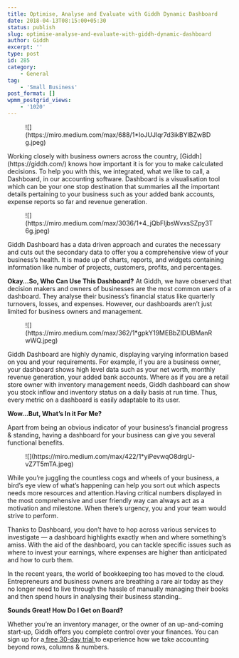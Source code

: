 ```yaml
---
title: Optimise, Analyse and Evaluate with Giddh Dynamic Dashboard
date: 2018-04-13T08:15:00+05:30
status: publish
slug: optimise-analyse-and-evaluate-with-giddh-dynamic-dashboard
author: Giddh
excerpt: ''
type: post
id: 285
category:
    - General
tag:
    - 'Small Business'
post_format: []
wpmm_postgrid_views:
    - '1020'
---
```

<div class="wp-block-image"><figure class="aligncenter size-large">![](https://miro.medium.com/max/688/1*IoJUJlqr7d3ikBYlBZwBDg.jpeg)</figure></div>Working closely with business owners across the country, [Giddh](https://giddh.com/) knows how important it is for you to make calculated decisions. To help you with this, we integrated, what we like to call, a Dashboard, in our accounting software. Dashboard is a visualisation tool which can be your one stop destination that summaries all the important details pertaining to your business such as your added bank accounts, expense reports so far and revenue generation.

<figure class="wp-block-image size-large">![](https://miro.medium.com/max/3036/1*4_jQbFljbsWvxsSZpy3T6g.jpeg)</figure>Giddh Dashboard has a data driven approach and curates the necessary and cuts out the secondary data to offer you a comprehensive view of your business’s health. It is made up of charts, reports, and widgets containing information like number of projects, customers, profits, and percentages.

**Okay…So, Who Can Use This Dashboard?** At Giddh, we have observed that decision makers and owners of businesses are the most common users of a dashboard. They analyse their business’s financial status like quarterly turnovers, losses, and expenses. However, our dashboards aren’t just limited for business owners and management.

<div class="wp-block-image"><figure class="aligncenter size-large">![](https://miro.medium.com/max/362/1*gpkY19MEBbZlDUBManRwWQ.jpeg)</figure></div>Giddh Dashboard are highly dynamic, displaying varying information based on you and your requirements. For example, if you are a business owner, your dashboard shows high level data such as your net worth, monthly revenue generation, your added bank accounts. Where as if you are a retail store owner with inventory management needs, Giddh dashboard can show you stock inflow and inventory status on a daily basis at run time. Thus, every metric on a dashboard is easily adaptable to its user.

**Wow…But, What’s In it For Me?**

Apart from being an obvious indicator of your business’s financial progress &amp; standing, having a dashboard for your business can give you several functional benefits.

<div class="wp-block-image"><figure class="aligncenter size-large">![](https://miro.medium.com/max/422/1*yiPevwqO8drgU-vZ7T5mTA.jpeg)</figure></div>While you’re juggling the countless cogs and wheels of your business, a bird’s eye view of what’s happening can help you sort out which aspects needs more resources and attention.Having critical numbers displayed in the most comprehensive and user friendly way can always act as a motivation and milestone. When there’s urgency, you and your team would strive to perform.

Thanks to Dashboard, you don’t have to hop across various services to investigate — a dashboard highlights exactly when and where something’s amiss. With the aid of the dashboard, you can tackle specific issues such as where to invest your earnings, where expenses are higher than anticipated and how to curb them.

In the recent years, the world of bookkeeping too has moved to the cloud. Entrepreneurs and business owners are breathing a rare air today as they no longer need to live through the hassle of manually managing their books and then spend hours in analysing their business standing..

**Sounds Great! How Do I Get on Board?**

Whether you’re an inventory manager, or the owner of an up-and-coming start-up, Giddh offers you complete control over your finances. You can sign up for a[ free 30-day trial ](https://giddh.com/)to experience how we take accounting beyond rows, columns &amp; numbers.